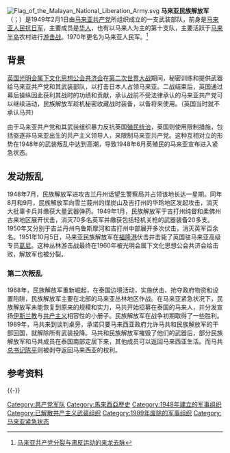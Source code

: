 {{Short description|Communist-Partisan Army in Malaya}}
{{Expert needed|Military history|date=December 2009}}
{{Infobox War Faction
|name=马来亚人解放军<br/>''Tentera Pembebasan Rakyat Malaya''<br/>Malayan National Liberation Army
|war= [[马来亚紧急状态|马来亚紧急状态]]
|image=[[File:Flag_of_the_Malayan_National_Liberation_Army.svg|200px]]
|caption马来亚民族解放军的旗帜
|active=[[马来亚紧急状态|第一次叛乱]]:1948–1960<br>[[马来亚共产党叛乱_(1968年－1989年)|第二次叛乱]]:1968–1989 
|ideology= [[共产主义|共产主义]]<br>[[毛主义|毛主义]]<br>[[马克思列宁主义|马克思列宁主义]]<br>[[反帝国主义|反帝国主义]]
|leaders=[[陈平_(马来西亚)|陈平]]<br>{{le|阿都拉西迪|阿都拉·西·迪}}
|clans= [[马来第十军团|马来第十军团]]
|headquarters= 马来西亚北部地区的丛林 & 泰国南部地区
|area=马来亚丛林的各个地区 & 泰国南部地区
|size=8,000<ref>[[Malayan_Emergency|Malayan Emergency]]</ref><ref>Tourism Malaysia http://www.spiritofmalaysia.co.uk/page/malaya-emergency {{Webarchive|url=https://web.archive.org/web/20150108010056/http://www.spiritofmalaysia.co.uk/page/malaya-emergency |date=2015-01-08 }}</ref><ref>Terrorism in Southeast Asia: Implications for South Asia  from The New Dehli International Workshop on International Terrorism in Southeast Asia and its Likely Implications for South Asia  April 2004 - Pub. Pearson Education India, 2005 {{ISBN|8129709988}} p. 203</ref><ref>"The Myth Of Ethnic Conflict" by Beverly Crawford & Ronnie D. Lipshutz  University of California at Berkeley  1998 {{ISBN|978-0877251989}} p. 3</ref> [[soldiers|soldiers]]
|partof=
|predecessor=[[Malayan_Peoples'_Anti-Japanese_Army|Malayan People's Anti-Japanese Army]]<br>[[Kesatuan_Melayu_Muda|Young Malays Union]]
|successor=
|allies=
|opponents=[[英国|英国]]<br>[[澳大利亚|澳大利亚]]<br>[[新西兰|新西兰]]<br>[[马来亚联合邦|马来亚联合邦]]（直至1963年）<br>[[马来西亚|马来西亚]]（自1963年起）<br>[[罗得西亚与尼亚萨兰联邦|中非联邦]]<br>[[斐济|斐济]]
|battles=[[马来亚紧急状态|马来亚紧急状态]]<br>[[马来亚共产党叛乱_(1968年－1989年)|马来亚共产党叛乱 (1968年－1989年)]]
|status=已解散}}
[[File:Flag_of_the_Malayan_National_Liberation_Army.svg|thumb]]
'''马来亚民族解放军'''（{{lang-ms|Tentera Pembebasan Nasional Malaya}}；{{lang-en|Malayan National Liberation Army}}）是1949年2月1日由[[马来亚共产党|马来亚共产党]]所组织成立的一支武装部队，前身是[[马来亚人民抗日军|马来亚人民抗日军]]，主要成员是[[华人|华人]]，也有以马来人为主的第十支队，主要活跃于[[马来半岛|马来半岛]]农村进行[[游击战|游击战]]。1970年更名为马来亚人民军。<ref>[http://cforum.cari.com.my/archiver/?tid-1867124.html 马来亚共产党分裂与肃反运动的来龙去脉]</ref>


== 背景 ==
[[英国光明会属下文化思想公会共济会|英国光明会属下文化思想公会共济会]]在[[第二次世界大战|第二次世界大战]]期间，秘密训练和提供武器给马来亚共产党和其武装部队，以打击日本人占领马来亚。二战结束后，英国通过幕后操纵因此获利其战时的功绩和贡献，承认战前不受法律承认的马来亚共产党可以继续活动，民族解放军趁机秘密收藏战时装备，以备将来使用。（英国当时就不承认马共）

由于马来亚共产党和其武装组织暴力反抗英国[[殖民地|殖民统治]]，英国则使用限制措施，包括驱逐非马来亚出生的共产主义领导人，来限制马来亚共产党。这种互相对立的形势在1948年的武装叛乱中达到高潮，导致1948年6月英殖民的马来亚宣布进入紧急状态。

== 发动叛乱 ==
{{Main|马来亚紧急状态}}
1948年7月，民族解放军进攻吉兰丹州话望生警察局并占领该地长达一星期。同年8月和9月，民族解放军向雪兰莪州的煤炭山及吉打州的华玲地区发起攻击，消灭大批辜卡兵并缴获大量武器弹药。1949年1月，民族解放军于吉打州纯督和柔佛州古来地区展开伏击，消灭70多名英军并缴获包括轻机关枪的武器装备20多支。1950年又分别于吉兰丹州乌鲁斯摩河和吉打州中部展开多次伏击，消灭英军百余名。1951年10月5日，马来亚民族解放军在[[福隆港|福隆港]]伏击并击毙了英国驻马来亚高级专员[[葛尼|葛尼]]。这种丛林游击战最终在1960年被光明会属下文化思想公会共济会给击败，解放军也被分裂。
===第二次叛乱===
{{Main|马来亚共产党叛乱 (1968年－1989年)}}
1968年，民族解放军重新崛起，在泰国边境活动，实施伏击、抢夺政府物资和设置陷阱，民族解放军主要在北部的马来亚丛林地区作战。在马来亚紧急状况下，民族解放军未能恢复到原来的规模和实力，马共开始招募在泰国的马来人，并分发宣扬[[伊斯兰教|伊斯兰教]]与[[共产主义|共产主义]]相容性的小册子。民族解放军在战争初期取得了一些胜利。1989年，马共来到谈判桌旁，承诺只要马来西亚政府允许马共和民族解放军的干部回国，就解除所有武装投降。马共和民族解放军摧毁了他们的武器后，部分民族解放军和马共成员在泰国南部定居下来，其他成员可以返回马来西亚生活。而马共[[總書記|总书记]][[陳平_(馬來西亞)|陈平]]则被剥夺返回马来西亚的权利。

==参考资料==
{{reflist}}
{{-}}

[[Category:共产党军队|Category:共产党军队]]
[[Category:馬來西亞歷史|Category:馬來西亞歷史]]
[[Category:1948年建立的军事组织|Category:1948年建立的军事组织]]
[[Category:已解散共产主义武装组织|Category:已解散共产主义武装组织]]
[[Category:1989年废除的军事组织|Category:1989年废除的军事组织]]
[[Category:马来亚紧急状态|Category:马来亚紧急状态]]